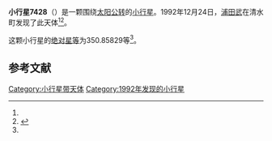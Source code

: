 {{Infobox planet
| bgcolour = #FFFFC0
| name = 7428
| symbol = 
| image = 
| caption = 
| discovery = yes
| discovery_ref = 
| discoverer = [[浦田武|浦田武]]
| discovery_site = [[清水町|清水町]] 
| discovered = 1992年12月24日
| designations = yes
| mp_name = 
| named_after = 
| alt_names = 1992 YM/ 1955 XL1
| mp_category = [[主带小行星|主带小行星]]
| orbit_ref = <ref name="a">[http://ssd.jpl.nasa.gov/sbdb.cgi?sstr=7428 7428] {{Wayback|url=http://ssd.jpl.nasa.gov/sbdb.cgi?sstr=7428 |date=20210723224718 }}，小行星數據庫瀏覽器（JPL Small-Body Database Browser）－[[美国国家航空航天局|美国国家航空航天局]]喷气推进实验室</ref>
| epoch = 2456400.5 (2013年4月18日更新)
| aphelion = {{convert|2.8769239|AU|km|3|abbr=on|lk=out}}
| perihelion = {{convert|2.2748819|AU|km|3|abbr=on}}
| semimajor = {{convert|2.5759029|AU|km|3|abbr=on}}
| eccentricity = 0.1168604
| period = 1510.054573 [[日|日]]<br />4.13[[儒略年|儒略年]]
| avg_speed = 
| inclination = 14.76487
| asc_node = 107.86222
| mean_anomaly = 
| arg_peri = 350.85829
| satellites = 
| physical_characteristics = yes
| dimensions = 
| mass = 
| density = 
| surface_grav = 
| escape_velocity = 
| sidereal_day = 
| axial_tilt = 
| pole_ecliptic_lat = 
| pole_ecliptic_lon = 
| albedo = 
| temperatures= 
| temp_name1 = 
| mean_temp_1 = 
| max_temp_1 = 
| temp_name2 = 
| max_temp_2 = 
| spectral_type = 
| abs_magnitude = 350.85829
}}

'''小行星7428'''（{{lang-en|7428}}）是一颗围绕[[太阳|太阳]][[公转|公转]]的[[小行星|小行星]]。1992年12月24日，[[浦田武|浦田武]]在清水町发现了此天体<ref name="a" /><ref>{{cite news|title=小行星列表|url=http://cfa-www.harvard.edu/iau/lists/NumberedMPs.txt|accessdate=2013-07-08|newspaper=哈佛大学|archive-date=2008-05-17|archive-url=https://web.archive.org/web/20080517010638/http://cfa-www.harvard.edu/iau/lists/NumberedMPs.txt|dead-url=no}}</ref>。

这颗小行星的[[绝对星等|绝对星等]]为350.85829等<ref name="a" />。

==参考文献==
{{reflist}}
{{Minor Planet Number|[[小行星7427|小行星7427]]|[[小行星7429|小行星7429]]}}

{{小天体}}

[[Category:小行星带天体|Category:小行星带天体]]
[[Category:1992年发现的小行星|Category:1992年发现的小行星]]

{{asteroid-stub}}